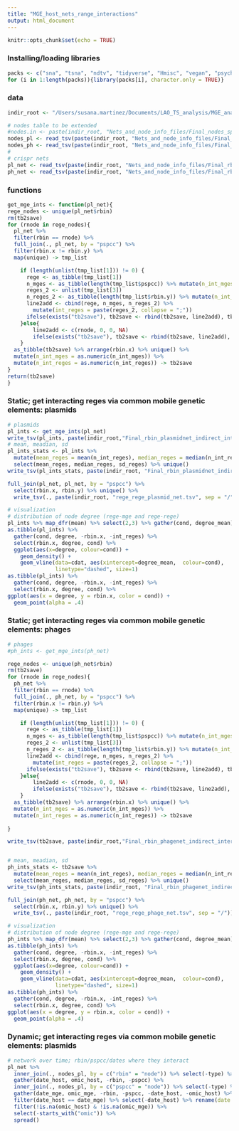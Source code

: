```yaml
---
title: "MGE_host_nets_range_interactions"
output: html_document
---
```


```r
knitr::opts_chunk$set(echo = TRUE)
```

### Installing/loading libraries
```r
packs <- c("sna", "tsna", "ndtv", "tidyverse", "Hmisc", "vegan", "psych")
for (i in 1:length(packs)){library(packs[i], character.only = TRUE)}
```

### data
```r
indir_root <- "/Users/susana.martinez/Documents/LAO_TS_analysis/MGE_analysis/Host_CRISPR_MGE_analysis/Networks"

# nodes table to be extended
#nodes.in <- paste(indir_root, "Nets_and_node_info_files/Final_nodes_spreadMGMT.tsv", sep = "/")
nodes_pl <- read_tsv(paste(indir_root, "Nets_and_node_info_files/Final_nodes_spreadMGMT_plasmid.tsv", sep = "/"))
nodes_ph <- read_tsv(paste(indir_root, "Nets_and_node_info_files/Final_nodes_spreadMGMT_phage.tsv", sep = "/"))
#
# crispr nets
pl_net <- read_tsv(paste(indir_root, "Nets_and_node_info_files/Final_rbin_plasmidnet.tsv", sep = "/"))
ph_net <- read_tsv(paste(indir_root, "Nets_and_node_info_files/Final_rbin_phagenet.tsv", sep = "/"))

```
### functions
```r
get_mge_ints <- function(pl_net){
rege_nodes <- unique(pl_net$rbin)
rm(tb2save)
for (rnode in rege_nodes){
  pl_net %>% 
  filter(rbin == rnode) %>% 
  full_join(., pl_net, by = "pspcc") %>% 
  filter(rbin.x != rbin.y) %>% 
  map(unique) -> tmp_list

    if (length(unlist(tmp_list[1])) != 0) {
      rege <- as_tibble(tmp_list[1])
      n_mges <- as_tibble(length(tmp_list$pspcc)) %>% mutate(n_int_mges = value) %>% select(-value)
      reges_2 <- unlist(tmp_list[3]) 
      n_reges_2 <- as_tibble(length(tmp_list$rbin.y)) %>% mutate(n_int_reges = value) %>% select(-value)
      line2add <- cbind(rege, n_mges, n_reges_2) %>% 
        mutate(int_reges = paste(reges_2, collapse = ";"))
      ifelse(exists("tb2save"), tb2save <- rbind(tb2save, line2add), tb2save <- line2add)
    }else{
        line2add <- c(rnode, 0, 0, NA) 
        ifelse(exists("tb2save"), tb2save <- rbind(tb2save, line2add), tb2save <- line2add)
    }
  as_tibble(tb2save) %>% arrange(rbin.x) %>% unique() %>% 
  mutate(n_int_mges = as.numeric(n_int_mges)) %>% 
  mutate(n_int_reges = as.numeric(n_int_reges)) -> tb2save
}
return(tb2save)
}
```

### Static; get interacting reges via common mobile genetic elements: plasmids
```r
# plasmids
pl_ints <- get_mge_ints(pl_net)
write_tsv(pl_ints, paste(indir_root,"Final_rbin_plasmidnet_indirect_interactions_reges.tsv", sep = "/"))
# mean, meadian, sd
pl_ints_stats <- pl_ints %>% 
  mutate(mean_reges = mean(n_int_reges), median_reges = median(n_int_reges), sd_reges = sd(n_int_reges)) %>% 
  select(mean_reges, median_reges, sd_reges) %>% unique()
write_tsv(pl_ints_stats, paste(indir_root, "Final_rbin_plasmidnet_indirect_interactions_reges_stat.tsv", sep = "/"))  

full_join(pl_net, pl_net, by = "pspcc") %>% 
  select(rbin.x, rbin.y) %>% unique() %>% 
  write_tsv(., paste(indir_root, "rege_rege_plasmid_net.tsv", sep = "/"))

# visualization
# distribution of node degree (rege-mge and rege-rege)
pl_ints %>% map_dfr(mean) %>% select(2,3) %>% gather(cond, degree_mean) -> cdat
as.tibble(pl_ints) %>% 
  gather(cond, degree, -rbin.x, -int_reges) %>% 
  select(rbin.x, degree, cond) %>% 
  ggplot(aes(x=degree, colour=cond)) + 
    geom_density() +
    geom_vline(data=cdat, aes(xintercept=degree_mean,  colour=cond),
               linetype="dashed", size=1)  
as.tibble(pl_ints) %>% 
  gather(cond, degree, -rbin.x, -int_reges) %>% 
  select(rbin.x, degree, cond) %>% 
ggplot(aes(x = degree, y = rbin.x, color = cond)) +
  geom_point(alpha = .4) 
```
### Static; get interacting reges via common mobile genetic elements: phages
```r
# phages
#ph_ints <- get_mge_ints(ph_net)

rege_nodes <- unique(ph_net$rbin)
rm(tb2save)
for (rnode in rege_nodes){
  ph_net %>% 
  filter(rbin == rnode) %>% 
  full_join(., ph_net, by = "pspcc") %>% 
  filter(rbin.x != rbin.y) %>% 
  map(unique) -> tmp_list

    if (length(unlist(tmp_list[1])) != 0) {
      rege <- as_tibble(tmp_list[1])
      n_mges <- as_tibble(length(tmp_list$pspcc)) %>% mutate(n_int_mges = value) %>% select(-value)
      reges_2 <- unlist(tmp_list[3]) 
      n_reges_2 <- as_tibble(length(tmp_list$rbin.y)) %>% mutate(n_int_reges = value) %>% select(-value)
      line2add <- cbind(rege, n_mges, n_reges_2) %>% 
        mutate(int_reges = paste(reges_2, collapse = ";"))
      ifelse(exists("tb2save"), tb2save <- rbind(tb2save, line2add), tb2save <- line2add)
    }else{
        line2add <- c(rnode, 0, 0, NA) 
        ifelse(exists("tb2save"), tb2save <- rbind(tb2save, line2add), tb2save <- line2add)
    }
  as_tibble(tb2save) %>% arrange(rbin.x) %>% unique() %>% 
  mutate(n_int_mges = as.numeric(n_int_mges)) %>% 
  mutate(n_int_reges = as.numeric(n_int_reges)) -> tb2save
  
}

write_tsv(tb2save, paste(indir_root,"Final_rbin_phagenet_indirect_interactions_reges.tsv", sep = "/"))


# mean, meadian, sd
ph_ints_stats <- tb2save %>% 
  mutate(mean_reges = mean(n_int_reges), median_reges = median(n_int_reges), sd_reges = sd(n_int_reges)) %>% 
  select(mean_reges, median_reges, sd_reges) %>% unique()
write_tsv(ph_ints_stats, paste(indir_root, "Final_rbin_phagenet_indirect_interactions_reges_stat.tsv", sep = "/"))  

full_join(ph_net, ph_net, by = "pspcc") %>% 
  select(rbin.x, rbin.y) %>% unique() %>% 
  write_tsv(., paste(indir_root, "rege_rege_phage_net.tsv", sep = "/"))

# visualization
# distribution of node degree (rege-mge and rege-rege)
ph_ints %>% map_dfr(mean) %>% select(2,3) %>% gather(cond, degree_mean) -> cdat
as.tibble(ph_ints) %>% 
  gather(cond, degree, -rbin.x, -int_reges) %>% 
  select(rbin.x, degree, cond) %>% 
  ggplot(aes(x=degree, colour=cond)) + 
    geom_density() +
    geom_vline(data=cdat, aes(xintercept=degree_mean,  colour=cond),
               linetype="dashed", size=1)  
as.tibble(ph_ints) %>% 
  gather(cond, degree, -rbin.x, -int_reges) %>% 
  select(rbin.x, degree, cond) %>% 
ggplot(aes(x = degree, y = rbin.x, color = cond)) +
  geom_point(alpha = .4) 
```

### Dynamic; get interacting reges via common mobile genetic elements: plasmids
```r
# network over time; rbin/pspcc/dates where they interact
pl_net %>% 
  inner_join(., nodes_pl, by = c("rbin" = "node")) %>% select(-type) %>% 
  gather(date_host, omic_host, -rbin, -pspcc) %>% 
  inner_join(., nodes_pl, by = c("pspcc" = "node")) %>% select(-type) %>% 
  gather(date_mge, omic_mge, -rbin, -pspcc, -date_host, -omic_host) %>% 
  filter(date_host == date_mge) %>% select(-date_host) %>% rename(date = date_mge) %>% 
  filter(!is.na(omic_host) & !is.na(omic_mge)) %>% 
  select(-starts_with("omic")) %>% 
  spread()
  
  

```